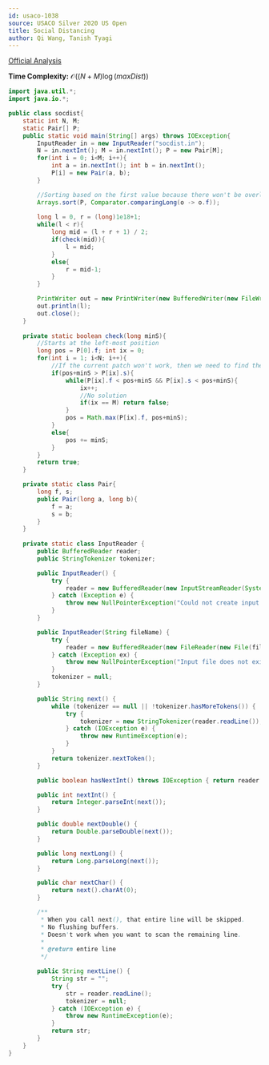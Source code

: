 ```yaml
---
id: usaco-1038
source: USACO Silver 2020 US Open
title: Social Distancing
author: Qi Wang, Tanish Tyagi
---
```



[Official Analysis](http://www.usaco.org/current/data/sol_socdist_silver_open20.html)

**Time Complexity:** $\mathcal{O}((N+M)\log (maxDist))$

<LanguageSection>

<JavaSection>

```java
import java.util.*;
import java.io.*;

public class socdist{
    static int N, M;
    static Pair[] P;
    public static void main(String[] args) throws IOException{
        InputReader in = new InputReader("socdist.in");
        N = in.nextInt(); M = in.nextInt(); P = new Pair[M];
        for(int i = 0; i<M; i++){
            int a = in.nextInt(); int b = in.nextInt();
            P[i] = new Pair(a, b);
        }

        //Sorting based on the first value because there won't be overlapping intervals
        Arrays.sort(P, Comparator.comparingLong(o -> o.f));
        
        long l = 0, r = (long)1e18+1;
        while(l < r){
            long mid = (l + r + 1) / 2;
            if(check(mid)){
                l = mid;
            }
            else{
                r = mid-1;
            }
        }

        PrintWriter out = new PrintWriter(new BufferedWriter(new FileWriter("socdist.out")));
        out.println(l);
        out.close();
    }
    
    private static boolean check(long minS){
        //Starts at the left-most position
        long pos = P[0].f; int ix = 0;
        for(int i = 1; i<N; i++){
            //If the current patch won't work, then we need to find the next closest patch that does.
            if(pos+minS > P[ix].s){
                while(P[ix].f < pos+minS && P[ix].s < pos+minS){
                    ix++;
                    //No solution
                    if(ix == M) return false;
                }
                pos = Math.max(P[ix].f, pos+minS);
            }
            else{
                pos += minS;
            }
        }
        return true;
    }

    private static class Pair{
        long f, s;
        public Pair(long a, long b){
            f = a;
            s = b;
        }
    }
    
    private static class InputReader {
        public BufferedReader reader;
        public StringTokenizer tokenizer;

        public InputReader() {
            try {
                reader = new BufferedReader(new InputStreamReader(System.in), 32768);
            } catch (Exception e) {
                throw new NullPointerException("Could not create input stream");
            }
        }

        public InputReader(String fileName) {
            try {
                reader = new BufferedReader(new FileReader(new File(fileName)), 32768);
            } catch (Exception ex) {
                throw new NullPointerException("Input file does not exist! Put it in the project folder.");
            }
            tokenizer = null;
        }

        public String next() {
            while (tokenizer == null || !tokenizer.hasMoreTokens()) {
                try {
                    tokenizer = new StringTokenizer(reader.readLine());
                } catch (IOException e) {
                    throw new RuntimeException(e);
                }
            }
            return tokenizer.nextToken();
        }

        public boolean hasNextInt() throws IOException { return reader.ready(); }

        public int nextInt() {
            return Integer.parseInt(next());
        }

        public double nextDouble() {
            return Double.parseDouble(next());
        }

        public long nextLong() {
            return Long.parseLong(next());
        }

        public char nextChar() {
            return next().charAt(0);
        }

        /**
         * When you call next(), that entire line will be skipped.
         * No flushing buffers.
         * Doesn't work when you want to scan the remaining line.
         *
         * @return entire line
         */

        public String nextLine() {
            String str = "";
            try {
                str = reader.readLine();
                tokenizer = null;
            } catch (IOException e) {
                throw new RuntimeException(e);
            }
            return str;
        }
    }
}

```
</JavaSection>
</LanguageSection>
